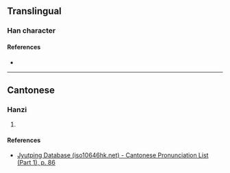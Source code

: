 {{character info/new}}
==Translingual==

===Han character===
{{Han char|rn=32|rad=土|as=05|sn=8|four=|canj=GRVP|ids=⿰土民}}

====References====
* {{Han ref|kx=0227.271|hdz=10435.131|uh=578A|ud=22410}}

----

==Cantonese==

===Hanzi===
{{yue-hanzi|jyut=[[man4]]|y=man4}}

# {{defn|lang=yue|sort=土05}}

====References====
* [http://www.iso10646hk.net/jp/document/download.jsp Jyutping Database (iso10646hk.net) - Cantonese Pronunciation List (Part 1), p. 86]